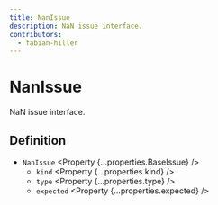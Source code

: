 ```yaml
---
title: NanIssue
description: NaN issue interface.
contributors:
  - fabian-hiller
---
```



# NanIssue

NaN issue interface.

## Definition

- `NanIssue` <Property {...properties.BaseIssue} />
  - `kind` <Property {...properties.kind} />
  - `type` <Property {...properties.type} />
  - `expected` <Property {...properties.expected} />
